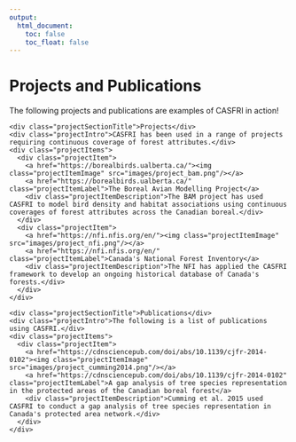 ```yaml
---
output:
  html_document:
    toc: false
    toc_float: false
---
```


# Projects and Publications
The following projects and publications are examples of CASFRI in action!

<!--html_preserve-->
<div class="band full">
  <div class="bandContent projectSection">
    <div class="projectSectionTitle">Projects</div>
    <div class="projectIntro">CASFRI has been used in a range of projects requiring continuous coverage of forest attributes.</div>
    <div class="projectItems">
      <div class="projectItem">
        <a href="https://borealbirds.ualberta.ca/"><img class="projectItemImage" src="images/project_bam.png"/></a>
        <a href="https://borealbirds.ualberta.ca/" class="projectItemLabel">The Boreal Avian Modelling Project</a>
        <div class="projectItemDescription">The BAM project has used CASFRI to model bird density and habitat associations using continuous coverages of forest attributes across the Canadian boreal.</div>
      </div>
      <div class="projectItem">
        <a href="https://nfi.nfis.org/en/"><img class="projectItemImage" src="images/project_nfi.png"/></a>
        <a href="https://nfi.nfis.org/en/" class="projectItemLabel">Canada's National Forest Inventory</a>
        <div class="projectItemDescription">The NFI has applied the CASFRI framework to develop an ongoing historical database of Canada's forests.</div>
      </div>
    </div>
  </div>

  <div class="bandContent projectSection">
    <div class="projectSectionTitle">Publications</div>
    <div class="projectIntro">The following is a list of publications using CASFRI.</div>
    <div class="projectItems">
      <div class="projectItem">
        <a href="https://cdnsciencepub.com/doi/abs/10.1139/cjfr-2014-0102"><img class="projectItemImage" src="images/project_cumming2014.png"/></a>
        <a href="https://cdnsciencepub.com/doi/abs/10.1139/cjfr-2014-0102" class="projectItemLabel">A gap analysis of tree species representation in the protected areas of the Canadian boreal forest</a>
        <div class="projectItemDescription">Cumming et al. 2015 used CASFRI to conduct a gap analysis of tree species representation in Canada's protected area network.</div>
      </div>
    </div>
  </div>
</div>

<!--/html_preserve-->
